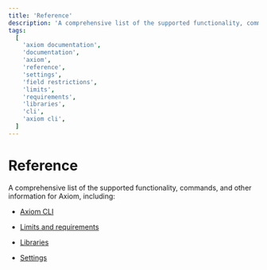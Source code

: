 ```yaml
---
title: 'Reference'
description: 'A comprehensive list of the supported functionality, commands, and other information for Axiom.'
tags:
  [
    'axiom documentation',
    'documentation',
    'axiom',
    'reference',
    'settings',
    'field restrictions',
    'limits',
    'requirements',
    'libraries',
    'cli',
    'axiom cli',
  ]
---
```


# Reference

A comprehensive list of the supported functionality, commands, and other information for Axiom, including:

- [Axiom CLI](/docs/reference/cli)

- [Limits and requirements](/docs/reference/field-restrictions)

- [Libraries](/docs/reference/libraries)

- [Settings](/docs/reference/settings)

